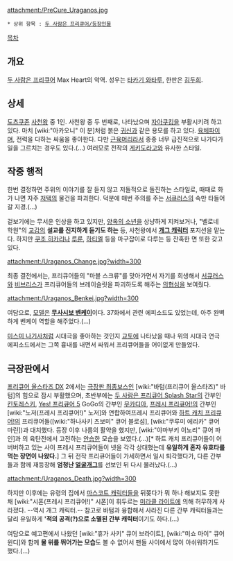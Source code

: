 attachment:/PreCure_Uraganos.jpg

 * 상위 항목 : [[두 사람은 프리큐어/등장인물]]

[[목차]]
== 개요 ==
[[두 사람은 프리큐어]] Max Heart의 악역. 성우는 [[타카기 와타루]], 한판은 [[김두희]].

== 상세 ==
[[도츠쿠존]] [[사천왕]] 중 1인. 사천왕 중 두 번째로, 나타났으며 [[자아쿠킹]]을 부활시키려 하고 있다. 마치 [wiki:"아카오니" 이 분]처럼 붉은 [[귀신]]과 같은 용모를 하고 있다. [[육체파]]이며, 전력을 다하는 싸움을 좋아한다. 다만 [[근육머리]]라서 종종 너무 급진적으로 나가다가 일을 그르치는 경우도 있다.(…) 여러모로 전작의 [[게키도라고]]와 유사한 스타일.

== 작중 행적 ==
한번 결정하면 주위의 이야기를 잘 듣지 않고 저돌적으로 돌진하는 스타일로, 때때로 화가 나면 자주 [[저택]]의 물건을 파괴한다. 덕분에 매번 주의를 주는 [[서큐러스]]의 속만 타들어갈 지경.(…)

겉보기에는 무서운 인상을 하고 있지만, [[양옥의 소년]]을 상냥하게 지켜보거나, "벨로네 학원"의 [[교감]]의 '''설교를 진지하게 듣기도 하는''' 등, 사천왕에서 '''[[개그 캐릭터]]''' 포지션을 맡는다. 하지만 [[쿠조 히카리]]나 [[루룬]], [[하티엘]] 등을 마구잡이로 다루는 등 잔혹한 면 또한 갖고 있다.

attachment:/Uraganos_Change.jpg?width=300

최종 결전에서는, 프리큐어들의 "마블 스크류"를 맞아가면서 자기를 희생해서 [[서큐러스]]와 [[비브리스]]가 프리큐어들의 브레이슬릿을 파괴하도록 해주는 [[의협심]]을 보여줬다.

attachment:/Uraganos_Benkei.jpg?width=300

여담으로, [[모델]]은 '''[[무사시보 벤케이]]'''이다. 37화에서 관련 에피소드도 있었는데, 아주 완벽하게 벤케이 역할을 해주었다.(…)

[[미스미 나기사]]처럼 시대극을 좋아하는 것인지 [[교토]]에 나타났을 때나 위의 시대극 연극 에피소드에서는 그쪽 흉내를 내면서 싸워서 프리큐어들을 어이없게 만들었다.

== 극장판에서 ==
[[프리큐어 올스타즈 DX]] 2에서는 [[극장판 최종보스]]인 [wiki:"바텀(프리큐어 올스타즈)" 바텀]의 힘으로 잠시 부활했으며, 초반부에는 [[두 사람은 프리큐어 Splash Star]]의 간부인 [[킨토레스키]], [[Yes! 프리큐어 5]] GoGo의 간부인 [[무카디아]], [[프레시 프리큐어!]]의 간부인 [wiki:"노저(프레시 프리큐어!)" 노저]와 연합하여프레시 프리큐어와 [[하트 캐치 프리큐어!]]의 프리큐어들([wiki:"하나사키 츠보미" 큐어 블로섬], [wiki:"쿠루미 에리카" 큐어 마린])과 대치했다. 등장 이후 나름의 활약을 했지만, [wiki:"야마부키 이노리" 큐어 파인]과 의 육탄전에서 고전하는 [[안습]]한 모습을 보였다.(…)[* 하트 캐치 프리큐어들이 어버버하고 있는 사이 프레시 프리큐어들이 넷을 각각 상대했는데 '''유일하게 혼자 유효타를 먹는 장면이 나왔다.'''] 그 뒤 전작 프리큐어들이 가세하면서 일시 퇴각했다가, 다른 간부들과 함께 재등장해 '''엄청난 [[얼굴개그]]'''를 선보인 뒤 다시 물러났다.(…)

attachment:/Uraganos_Death.jpg?width=300

하지만 이후에는 유령의 집에서 [[마스코트 캐릭터]]들을 뒤쫒다가 뭐 하나 해보지도 못한 채 [wiki:"시폰(프레시 프리큐어!)" 시폰]이 휘두르는 [[미라클 라이트]]에 의해 허무하게 사라졌다. --역시 개그 캐릭터.-- 참고로 바텀과 융합해서 사라진 다른 간부 캐릭터들과는 달리 유일하게 ''''적의 공격(?)으로 소멸된 간부 캐릭터'''이기도 하다.(…)

여담으로 예고편에서 나왔던 [wiki:"휴가 사키" 큐어 브라이트], [wiki:"미쇼 마이" 큐어 윈디]와 함께 '''물 위를 뛰어가는 모습'''도 볼 수 없어서 팬들 사이에서 많이 아쉬워하기도 했다.(…)
